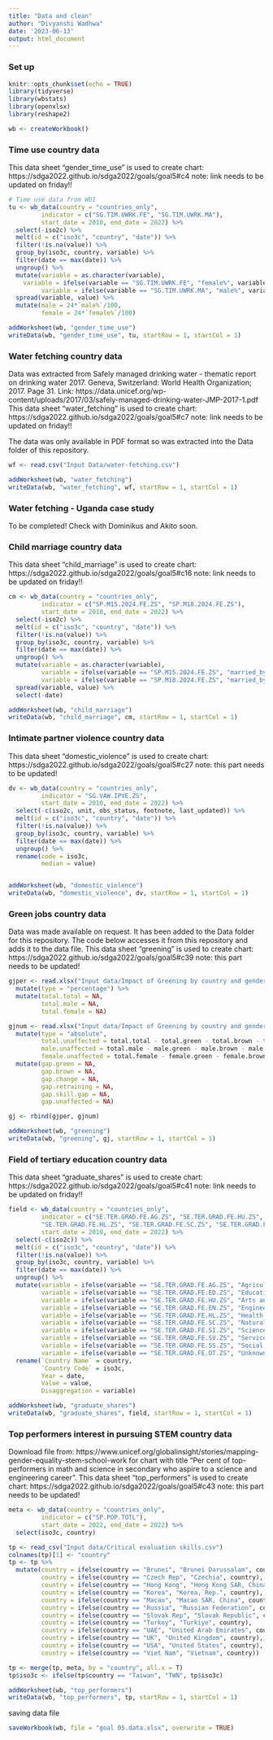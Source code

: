 ```yaml
---
title: "Data and clean"
author: "Divyanshi Wadhwa"
date: '2023-06-13'
output: html_document
---
```


### Set up
```r

knitr::opts_chunk$set(echo = TRUE)
library(tidyverse)
library(wbstats)
library(openxlsx)
library(reshape2)

wb <- createWorkbook()
```

### Time use country data
This data sheet "gender_time_use" is used to create chart: https://sdga2022.github.io/sdga2022/goals/goal5#c4
note: link needs to be updated on friday!!
```r

# Time use data from WDI
tu <- wb_data(country = "countries_only",
         indicator = c("SG.TIM.UWRK.FE", "SG.TIM.UWRK.MA"),
         start_date = 2010, end_date = 2022) %>%
  select(-iso2c) %>%
  melt(id = c("iso3c", "country", "date")) %>%
  filter(!is.na(value)) %>%
  group_by(iso3c, country, variable) %>%
  filter(date == max(date)) %>%
  ungroup() %>%
  mutate(variable = as.character(variable),
    variable = ifelse(variable == "SG.TIM.UWRK.FE", "female%", variable),
         variable = ifelse(variable == "SG.TIM.UWRK.MA", "male%", variable)) %>%
  spread(variable, value) %>%
  mutate(male = 24*`male%`/100,
         female = 24*`female%`/100)

addWorksheet(wb, "gender_time_use")
writeData(wb, "gender_time_use", tu, startRow = 1, startCol = 1)

```

### Water fetching country data
Data was extracted from Safely managed drinking water - thematic report on drinking water 2017. Geneva, Switzerland: World Health Organization; 2017. Page 31. Link: https://data.unicef.org/wp-content/uploads/2017/03/safely-managed-drinking-water-JMP-2017-1.pdf 
This data sheet "water_fetching" is used to create chart: https://sdga2022.github.io/sdga2022/goals/goal5#c7 
note: link needs to be updated on friday!!

The data was only available in PDF format so was extracted into the Data folder of this repository.
```r
wf <- read.csv("Input Data/water-fetching.csv")

addWorksheet(wb, "water_fetching")
writeData(wb, "water_fetching", wf, startRow = 1, startCol = 1)

```

### Water fetching - Uganda case study
To be completed! Check with Dominikus and Akito soon.


### Child marriage country data
This data sheet "child_marriage" is used to create chart: https://sdga2022.github.io/sdga2022/goals/goal5#c16
note: link needs to be updated on friday!!
```r
cm <- wb_data(country = "countries_only",
         indicator = c("SP.M15.2024.FE.ZS", "SP.M18.2024.FE.ZS"),
         start_date = 2010, end_date = 2022) %>%
  select(-iso2c) %>%
  melt(id = c("iso3c", "country", "date")) %>%
  filter(!is.na(value)) %>%
  group_by(iso3c, country, variable) %>%
  filter(date == max(date)) %>%
  ungroup() %>%
  mutate(variable = as.character(variable),
         variable = ifelse(variable == "SP.M15.2024.FE.ZS", "married_by_15", variable),
         variable = ifelse(variable == "SP.M18.2024.FE.ZS", "married_by_18", variable)) %>%
  spread(variable, value) %>%
  select(-date)

addWorksheet(wb, "child_marriage")
writeData(wb, "child_marriage", cm, startRow = 1, startCol = 1)

```


### Intimate partner violence country data
This data sheet "domestic_violence" is used to create chart: https://sdga2022.github.io/sdga2022/goals/goal5#c27 
note: this part needs to be updated!
```r

dv <- wb_data(country = "countries_only",
         indicator = "SG.VAW.IPVE.ZS",
         start_date = 2010, end_date = 2022) %>%
  select(-c(iso2c, unit, obs_status, footnote, last_updated)) %>%
  melt(id = c("iso3c", "country", "date")) %>%
  filter(!is.na(value)) %>%
  group_by(iso3c, country, variable) %>%
  filter(date == max(date)) %>%
  ungroup() %>%
  rename(code = iso3c,
         median = value)


addWorksheet(wb, "domestic_violence")
writeData(wb, "domestic_violence", dv, startRow = 1, startCol = 1)

```

### Green jobs country data
Data was made available on request. It has been added to the Data folder for this repository. The code below accesses it from this repository and adds it to the data file.
This data sheet "greening" is used to create chart: https://sdga2022.github.io/sdga2022/goals/goal5#c39 
note: this part needs to be updated!
```r
gjper <- read.xlsx("Input data/Impact of Greening by country and gender in ECA.xlsx", sheet = 1) %>%
  mutate(type = "percentage") %>%
  mutate(total.total = NA,
         total.male = NA,
         total.female = NA)

gjnum <- read.xlsx("Input data/Impact of Greening by country and gender in ECA.xlsx", sheet = 2) %>%
  mutate(type = "absolute",
         total.unaffected = total.total - total.green - total.brown - total.change,
         male.unaffected = total.male - male.green - male.brown - male.change,
         female.unaffected = total.female - female.green - female.brown - female.change) %>%
  mutate(gap.green = NA,
         gap.brown = NA,
         gap.change = NA,
         gap.retraining = NA,
         gap.skill.gap = NA,
         gap.unaffected = NA)

gj <- rbind(gjper, gjnum)

addWorksheet(wb, "greening")
writeData(wb, "greening", gj, startRow = 1, startCol = 1)
```


### Field of tertiary education country data
This data sheet "graduate_shares" is used to create chart: https://sdga2022.github.io/sdga2022/goals/goal5#c41 
note: link needs to be updated on friday!!
```r

field <- wb_data(country = "countries_only",
         indicator = c("SE.TER.GRAD.FE.AG.ZS", "SE.TER.GRAD.FE.HU.ZS", "SE.TER.GRAD.FE.ED.ZS", "SE.TER.GRAD.FE.EN.ZS",
         "SE.TER.GRAD.FE.HL.ZS", "SE.TER.GRAD.FE.SC.ZS", "SE.TER.GRAD.FE.SI.ZS", "SE.TER.GRAD.FE.SV.ZS", "SE.TER.GRAD.FE.SS.ZS", "SE.TER.GRAD.FE.OT.ZS"),
         start_date = 2010, end_date = 2022) %>%
  select(-c(iso2c)) %>%
  melt(id = c("iso3c", "country", "date")) %>%
  filter(!is.na(value)) %>%
  group_by(iso3c, country, variable) %>%
  filter(date == max(date)) %>%
  ungroup() %>%
  mutate(variable = ifelse(variable == "SE.TER.GRAD.FE.AG.ZS", "Agriculture, Forestry, Fisheries and Veterinary", variable),
         variable = ifelse(variable == "SE.TER.GRAD.FE.ED.ZS", "Education", variable),
         variable = ifelse(variable == "SE.TER.GRAD.FE.HU.ZS", "Arts and Humanities", variable),
         variable = ifelse(variable == "SE.TER.GRAD.FE.EN.ZS", "Engineering, manufacturing and construction", variable),
         variable = ifelse(variable == "SE.TER.GRAD.FE.HL.ZS", "Health and welfare", variable),
         variable = ifelse(variable == "SE.TER.GRAD.FE.SC.ZS", "Natural Sciences, Mathematics and Statistics", variable),
         variable = ifelse(variable == "SE.TER.GRAD.FE.SI.ZS", "Science, Technology, Engineering and Mathematics (STEM)", variable),
         variable = ifelse(variable == "SE.TER.GRAD.FE.SV.ZS", "Services", variable),
         variable = ifelse(variable == "SE.TER.GRAD.FE.SS.ZS", "Social Sciences, Journalism and Information", variable),
         variable = ifelse(variable == "SE.TER.GRAD.FE.OT.ZS", "Unknown or unspecified fields", variable)) %>%
  rename(`Country Name` = country,
         `Country Code` = iso3c,
         Year = date,
         Value = value,
         Disaggregation = variable)

addWorksheet(wb, "graduate_shares")
writeData(wb, "graduate_shares", field, startRow = 1, startCol = 1)

```

### Top performers interest in pursuing STEM country data
Download file from: https://www.unicef.org/globalinsight/stories/mapping-gender-equality-stem-school-work for chart with title "Per cent of top-performers in math and science in secondary who aspire to a science and engineering career".
This data sheet "top_performers" is used to create chart: https://sdga2022.github.io/sdga2022/goals/goal5#c43 
note: this part needs to be updated!
```r
meta <- wb_data(country = "countries_only",
         indicator = c("SP.POP.TOTL"),
         start_date = 2022, end_date = 2022) %>%
  select(iso3c, country)

tp <- read_csv("Input data/Critical evaluation skills.csv")
colnames(tp)[1] <- "country"
tp <- tp %>%
  mutate(country = ifelse(country == "Brunei", "Brunei Darussalam", country),
         country = ifelse(country == "Czech Rep", "Czechia", country),
         country = ifelse(country == "Hong Kong", "Hong Kong SAR, China", country),
         country = ifelse(country == "Korea", "Korea, Rep.", country),
         country = ifelse(country == "Macao", "Macao SAR, China", country),
         country = ifelse(country == "Russia", "Russian Federation", country),
         country = ifelse(country == "Slovak Rep", "Slovak Republic", country),
         country = ifelse(country == "Turkey", "Turkiye", country),
         country = ifelse(country == "UAE", "United Arab Emirates", country),
         country = ifelse(country == "UK", "United Kingdom", country),
         country = ifelse(country == "USA", "United States", country),
         country = ifelse(country == "Viet Nam", "Vietnam", country))

tp <- merge(tp, meta, by = "country", all.x = T)
tp$iso3c <- ifelse(tp$country == "Taiwan", "TWN", tp$iso3c)

addWorksheet(wb, "top_performers")
writeData(wb, "top_performers", tp, startRow = 1, startCol = 1)
```

saving data file
```r
saveWorkbook(wb, file = "goal 05.data.xlsx", overwrite = TRUE)

```
